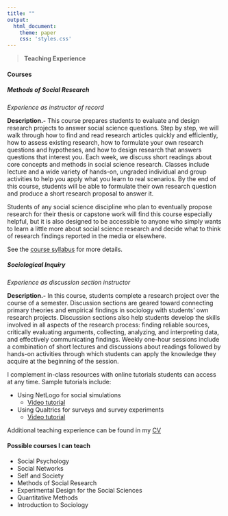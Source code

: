 ```yaml
---
title: ""
output:
  html_document:
    theme: paper
    css: 'styles.css'
---
```


> **Teaching Experience**


#### Courses

##### Methods of Social Research

*Experience as instructor of record*

**Description.-** This course prepares students to evaluate and design research projects to answer social science questions. Step by step, we will walk through how to find and read research articles quickly and efficiently, how to assess existing research, how to formulate your own research questions and hypotheses, and how to design research that answers questions that interest you. Each week, we  discuss short readings about core concepts and methods in social science research. Classes include lecture and a wide variety of hands-on, ungraded individual and group activities to help you apply what you learn to real scenarios. By the end of this course, students will be able to formulate their own research question and produce a short research proposal to answer it.

Students of any social science discipline who plan to eventually propose research for their thesis or capstone work will find this course especially helpful, but it is also designed to be accessible to anyone who simply wants to learn a little more about social science research and decide what to think of research findings reported in the media or elsewhere.

See the [course syllabus](files/ResearchMethodsSyllabus_final.pdf) for more details.


##### Sociological Inquiry

*Experience as discussion section instructor*

**Description.-** In this course, students complete a research project over the course of a semester. Discussion sections are geared toward connecting primary theories and empirical findings in sociology with students' own research projects. Discussion sections also help students develop the skills involved in all aspects of the research process: finding reliable sources, critically evaluating arguments, collecting, analyzing, and interpreting data, and effectively communicating findings. Weekly one-hour sessions include a combination of short lectures and discussions about readings followed by hands-on activities through which students can apply the knowledge they acquire at the beginning of the session.  

I complement in-class resources with online tutorials students can access at any time. Sample tutorials include:

* Using NetLogo for social simulations
    * [Video tutorial](https://www.youtube.com/watch?v=K1Fp0f4RRZU)
* Using Qualtrics for surveys and survey experiments
    * [Video tutorial](https://youtu.be/2oV3rI3AZTM)

Additional teaching experience can be found in my [CV](files/CV.pdf)

#### Possible courses I can teach

* Social Psychology
* Social Networks
* Self and Society
* Methods of Social Research
* Experimental Design for the Social Sciences
* Quantitative Methods
* Introduction to Sociology




